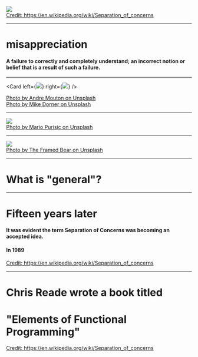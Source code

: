 <!-- note
😍
-->

<!-- classes: fullscreen -->


<Img src="../../images/edsger.png">
</Img>

<footer class="footer-credit">
  <div class="content-left">
    <a href="https://en.wikipedia.org/wiki/Separation_of_concerns">
      Credit: https://en.wikipedia.org/wiki/Separation_of_concerns
    </a>
  </div>
</footer>

---
# misappreciation

#### A failure to correctly and completely understand; an incorrect notion or belief that is a result of such a failure.

---

<Card
  left={<img src="https://source.unsplash.com/GBEHjsPQbEQ/1600x900" />}
  right={<img src="https://source.unsplash.com/sf_1ZDA1YFw/1600x900" />}
/>

<footer class="footer-credit">
  <div class="content-left">
    <a href="https://unsplash.com/photos/GBEHjsPQbEQ">
      Photo by Andre Mouton on Unsplash
    </a>
  </div>
  <div class="content-right credit-right">
    <a href="https://unsplash.com/photos/sf_1ZDA1YFw">
      Photo by Mike Dorner on Unsplash
    </a>
  </div>
</footer>

---
<!-- classes: fullscreen -->

<Img src="https://source.unsplash.com/jG1z5o7NCq4/1600x900">
</Img>

<footer class="footer-credit">
  <div class="content-left">
    <a href="https://unsplash.com/photos/jG1z5o7NCq4">
      Photo by Mario Purisic on Unsplash
    </a>
  </div>
</footer>

---
<!-- classes: fullscreen -->

<Img src="https://source.unsplash.com/FoeoheZa0gQ/1600x900">
</Img>

<footer class="footer-credit">
  <div class="content-left">
    <a href="https://unsplash.com/photos/FoeoheZa0gQ">
      Photo by The Framed Bear on Unsplash
    </a>
  </div>
</footer>

---
<!-- note
The proper technique is clearly to postpone the concerns for general acceptance until you have reached a result of such a quality that it deserves acceptance. It is the significance of your message that should justify the care that you give to its presentation, it may be its "unusualness" that makes extra care necessary. And, secondly, what is "general"? Has Albert Einstein failed because the Theory of Relativity is too difficult for the average highschool student?
-->

# What is "general"?

---

# Fifteen years later

#### It was evident the term Separation of Concerns was becoming an accepted idea.

#### In 1989

<footer class="footer-credit">
  <div class="content-left">
    <a href="https://en.wikipedia.org/wiki/Separation_of_concerns">
      Credit: https://en.wikipedia.org/wiki/Separation_of_concerns
    </a>
  </div>
</footer>

---

# Chris Reade wrote a book titled

# "Elements of Functional Programming"

<footer class="footer-credit">
  <div class="content-left">
    <a href="https://en.wikipedia.org/wiki/Separation_of_concerns">
      Credit: https://en.wikipedia.org/wiki/Separation_of_concerns
    </a>
  </div>
</footer>
